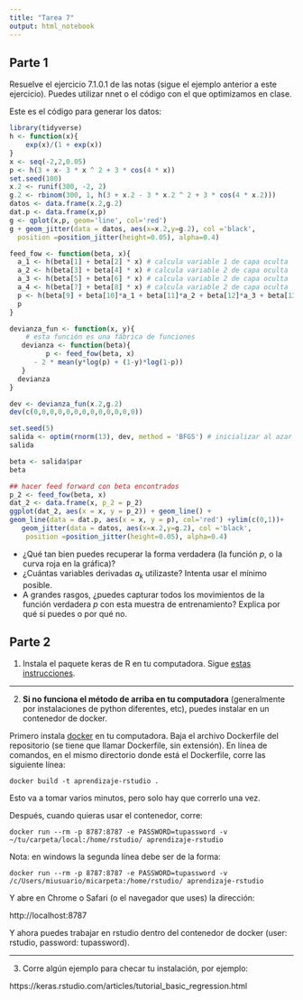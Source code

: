 ```yaml
---
title: "Tarea 7"
output: html_notebook
---
```


## Parte 1

Resuelve el ejercicio 7.1.0.1 de las notas (sigue el ejemplo anterior a este ejercicio). Puedes utilizar nnet o el código con el que optimizamos en clase.

Este es el código para generar
los datos:

```r
library(tidyverse)
h <- function(x){
    exp(x)/(1 + exp(x))
}
x <- seq(-2,2,0.05)
p <- h(3 + x- 3 * x ^ 2 + 3 * cos(4 * x))
set.seed(100)
x.2 <- runif(300, -2, 2)
g.2 <- rbinom(300, 1, h(3 + x.2 - 3 * x.2 ^ 2 + 3 * cos(4 * x.2)))
datos <- data.frame(x.2,g.2)
dat.p <- data.frame(x,p)
g <- qplot(x,p, geom='line', col='red')
g + geom_jitter(data = datos, aes(x=x.2,y=g.2), col ='black',
  position =position_jitter(height=0.05), alpha=0.4)
```

```r
feed_fow <- function(beta, x){
  a_1 <- h(beta[1] + beta[2] * x) # calcula variable 1 de capa oculta
  a_2 <- h(beta[3] + beta[4] * x) # calcula variable 2 de capa oculta
  a_3 <- h(beta[5] + beta[6] * x) # calcula variable 2 de capa oculta
  a_4 <- h(beta[7] + beta[8] * x) # calcula variable 2 de capa oculta
  p <- h(beta[9] + beta[10]*a_1 + beta[11]*a_2 + beta[12]*a_3 + beta[13]*a_4) # calcula capa de salida
  p
}
```

```r
devianza_fun <- function(x, y){
    # esta función es una fábrica de funciones
   devianza <- function(beta){
         p <- feed_fow(beta, x)
      - 2 * mean(y*log(p) + (1-y)*log(1-p))
   }
  devianza
}
```

```r
dev <- devianza_fun(x.2,g.2)
dev(c(0,0,0,0,0,0,0,0,0,0,0,0,0))
```

```r
set.seed(5)
salida <- optim(rnorm(13), dev, method = 'BFGS') # inicializar al azar punto inicial
salida
```
```r
beta <- salida$par
beta
```

```r
## hacer feed forward con beta encontrados
p_2 <- feed_fow(beta, x)
dat_2 <- data.frame(x, p_2 = p_2)
ggplot(dat_2, aes(x = x, y = p_2)) + geom_line() +
geom_line(data = dat.p, aes(x = x, y = p), col='red') +ylim(c(0,1))+
   geom_jitter(data = datos, aes(x=x.2,y=g.2), col ='black',
    position =position_jitter(height=0.05), alpha=0.4)
```


- ¿Qué tan bien puedes recuperar la forma verdadera (la función $p$, o la curva roja en la gráfica)? 
- ¿Cuántas variables derivadas $a_k$ utilizaste? Intenta usar el mínimo posible.
- A grandes rasgos, ¿puedes capturar todos los movimientos de la función verdadera $p$ con esta muestra de entrenamiento? Explica por qué si puedes o por qué no.

## Parte 2

1. Instala el paquete keras de R en tu computadora. Sigue [estas instrucciones](https://keras.rstudio.com). 

---

2. **Si no funciona el método de arriba en tu computadora** (generalmente
por instalaciones de python diferentes, etc), 
puedes instalar en un contenedor de docker.

Primero instala [docker](https://www.docker.com/get-started) en tu computadora.
Baja el archivo Dockerfile del repositorio (se tiene que llamar Dockerfile, sin extensión).
En línea de comandos, en el mismo directorio donde está el Dockerfile,
corre las siguiente línea:


```
docker build -t aprendizaje-rstudio .
```

Esto va a tomar varios minutos, pero solo hay que correrlo una vez.

Después, cuando quieras usar el contenedor, corre:

```
docker run --rm -p 8787:8787 -e PASSWORD=tupassword -v ~/tu/carpeta/local:/home/rstudio/ aprendizaje-rstudio
```

Nota: en windows la segunda línea debe ser de la forma:

```
docker run --rm -p 8787:8787 -e PASSWORD=tupassword -v /c/Users/miusuario/micarpeta:/home/rstudio/ aprendizaje-rstudio
```

Y abre en Chrome o Safari (o el navegador que uses) la dirección:

http://localhost:8787

Y ahora puedes trabajar en rstudio dentro del contenedor de docker (user: rstudio, 
password: tupassword).  

---

3. Corre algún ejemplo para checar tu instalación, por ejemplo:

https://keras.rstudio.com/articles/tutorial_basic_regression.html


